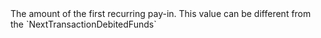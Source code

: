   

  

  

  
<ResponseField name="FirstTransactionDebitedFunds" type="object" >    
The amount of the first recurring pay-in.  
This value can be different from the `NextTransactionDebitedFunds`   

<Expandable title="properties">  
<Currency1Response />  
  
<AmountResponse />  
  

</Expandable> 
</ResponseField>